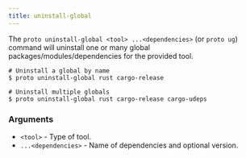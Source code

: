 ```yaml
---
title: uninstall-global
---
```



<VersionLabel version="0.15.0" header />

The `proto uninstall-global <tool> ...<dependencies>` (or `proto ug`) command will uninstall one or
many global packages/modules/dependencies for the provided tool.

```shell
# Uninstall a global by name
$ proto uninstall-global rust cargo-release

# Uninstall multiple globals
$ proto uninstall-global rust cargo-release cargo-udeps
```

### Arguments

- `<tool>` - Type of tool.
- `...<dependencies>` - Name of dependencies and optional version.
